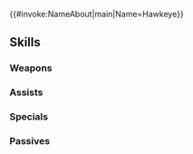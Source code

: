 {{#invoke:NameAbout|main|Name=Hawkeye}}{{HeroPage Tabs}}
{{Hero Infobox
|Name=Hawkeye
|Title=Desert Guardian
|GrowthModifier=None
|WeaponType=Green Axe
|Origin=Fire Emblem: The Blazing Blade
|Gender=Male
|MoveType=Infantry
|actorEN=Taylor Henry
|actorJP=丹沢晃之
|artist=HACCAN
|releaseDate=February 2, 2017
|poolDate=February 2, 2017
|randomStartTime=2017-02-02T07:00:00Z
|poolRarities=3,4
|TagID=ホークアイ
|InternalID=51
|Properties=demoted_240
|cv1=6
|cv2=1300200
|description=Guardian of the Nabata Desert and Arcadia, where dragons and humans live in harmony. Appears in Fire Emblem: The Blazing Blade.
}}
{{Stats Page
|Lv1HP=21|Lv1ATK=9|Lv1SPD=5|Lv1DEF=6|Lv1RES=6
|GRHP=55|GRATK=55|GRSPD=40|GRDEF=50|GRRES=55
}}
==Skills==
===Weapons===
{{Weapons Table
|weapon1=Iron Axe
|weapon1Default=1
|weapon1Unlock=1
|weapon2=Steel Axe
|weapon2Default=3
|weapon2Unlock=2
|weapon3=Killer Axe
|weapon3Default=4
|weapon3Unlock=3
|weapon4=Killer Axe+
|weapon4Default=5
|weapon4Unlock=5
|weapon5=Guardian's Axe
|weapon5Default=
|weapon5Unlock=5
}}

===Assists===
{{Assists Table}}
===Specials===
{{Specials Table
|special1=Rising Light
|special1Default=4
|special1Unlock=3
|special2=Growing Light
|special2Default=
|special2Unlock=4
}}
===Passives===
{{Passives Table
|passiveA1=Death Blow 1
|passiveA2=Death Blow 2
|passiveA3=Death Blow 3
|passiveA1Unlock=3
|passiveA2Unlock=4
|passiveA3Unlock=5
|passiveC1=Threaten Atk 1
|passiveC2=Threaten Atk 2
|passiveC3=Threaten Atk 3
|passiveC1Unlock=1
|passiveC2Unlock=2
|passiveC3Unlock=4
}}
{{Heroes Navbox}}